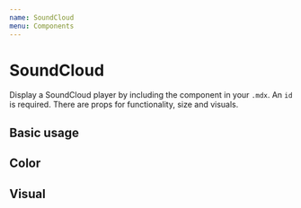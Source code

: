 ```yaml
---
name: SoundCloud
menu: Components
---
```



# SoundCloud

Display a SoundCloud player by including the component in your `.mdx`. An `id` is required. There are props for functionality, size and visuals.

<Props of={SoundCloud} />

## Basic usage

<Playground>
  <SoundCloud id="tracks/499997862" />
</Playground>

## Color

<Playground>
  <SoundCloud id="tracks/188189839" color="e23f88" />
</Playground>

## Visual

<Playground>
  <SoundCloud
    id="tracks/196287837"
    visual={true}
    width="300px"
    height="300px"
  />
</Playground>
